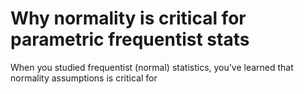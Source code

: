# Why normality is critical for parametric frequentist stats
When you studied frequentist (normal) statistics, you've learned that normality assumptions is critical for 